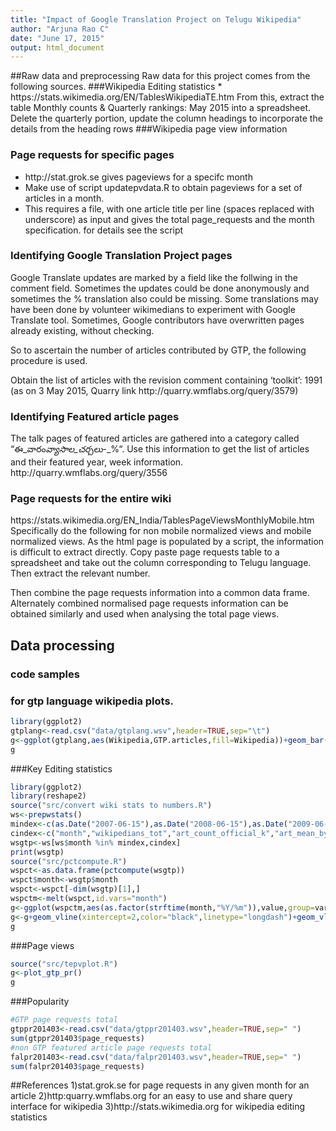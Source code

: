 ```yaml
---
title: "Impact of Google Translation Project on Telugu Wikipedia"
author: "Arjuna Rao C"
date: "June 17, 2015"
output: html_document
---
```

##Raw data and preprocessing
Raw data for this project comes from the following sources.
###Wikipedia Editing statistics
* https://stats.wikimedia.org/EN/TablesWikipediaTE.htm
From this, extract the table Monthly counts & Quarterly rankings: May 2015 into a spreadsheet. Delete the quarterly portion, update the column headings to incorporate the details from the heading rows
###Wikipedia page view information

### Page requests for specific pages
* http://stat.grok.se gives pageviews for a specifc month
* Make use of script updatepvdata.R to obtain pageviews for a set of articles in a month.
* This requires a file, with one article title per line (spaces replaced with underscore) as input and gives the total page_requests and the month specification. for details see the script

### Identifying Google Translation Project pages
Google Translate updates are marked by a field like the follwing in the comment field. Sometimes the updates could be done anonymously and sometimes the % translation also could be missing. Some translations may have been done by volunteer wikimedians to experiment with Google Translate tool. Sometimes, Google contributors have overwritten pages already existing, without checking.

So to ascertain  the number of articles contributed by  GTP, the following procedure is used.

Obtain the list of articles with the revision comment containing 'toolkit': 1991 (as on 3 May 2015, Quarry link http://quarry.wmflabs.org/query/3579)

### Identifying Featured article pages
The talk pages of featured articles are gathered into a category called  "ఈ_వారం_వ్యాసాల_చర్చలు_-_%". Use this information to get the list of articles and their featured year, week information.
http://quarry.wmflabs.org/query/3556

### Page requests for the entire wiki
https://stats.wikimedia.org/EN_India/TablesPageViewsMonthlyMobile.htm
Specifically do the following for non mobile normalized views and mobile normalized views.
As the html page is populated by a script, the information is difficult to extract directly. Copy paste  page requests table to a spreadsheet and take out the column corresponding to Telugu language. Then extract the relevant number.

Then combine the page requests information into a common data frame. Alternately combined normalised page requests information can be  obtained similarly and used when analysing the total page views.


## Data processing
### code samples
### for gtp language wikipedia plots.
```r
library(ggplot2)
gtplang<-read.csv("data/gtplang.wsv",header=TRUE,sep="\t")
g<-ggplot(gtplang,aes(Wikipedia,GTP.articles,fill=Wikipedia))+geom_bar(stat="identity")+geom_text(label=paste(gtplang$Wikipedia,gtplang$GTP.articles,sep="\n"),vjust=c(rep(1.1,4),-0.5))+labs(x=" ",y="Number of articles",title="Google Translation Project in Indian language wikipedias")+  scale_colour_manual(values=cbPalette)+theme(legend.position="none",axis.text.x=element_blank())
g
```
###Key Editing statistics 
```r
library(ggplot2)
library(reshape2)
source("src/convert wiki stats to numbers.R")
ws<-prepwstats()
mindex<-c(as.Date("2007-06-15"),as.Date("2008-06-15"),as.Date("2009-06-15"),as.Date("2010-06-15"),as.Date("2011-06-15"),as.Date("2012-06-15"))
cindex<-c("month","wikipedians_tot","art_count_official_k","art_mean_bytes","db_size_MB","db_size_words_M","links_int_k")
wsgtp<-ws[ws$month %in% mindex,cindex]
print(wsgtp)
source("src/pctcompute.R")
wspct<-as.data.frame(pctcompute(wsgtp))
wspct$month<-wsgtp$month
wspct<-wspct[-dim(wsgtp)[1],]
wspctm<-melt(wspct,id.vars="month")
g<-ggplot(wspctm,aes(as.factor(strftime(month,"%Y/%m")),value,group=variable))+geom_line(aes(color=variable))+labs(x="Year/month",y="% yearly change",title="Telugu Wikipedia-Key parameters percentage change \n Impact of Google Translation Project")
g<-g+geom_vline(xintercept=2,color="black",linetype="longdash")+geom_vline(xintercept=4,color="black",linetype="longdash")
g
```

###Page views 
```r
source("src/tepvplot.R")
g<-plot_gtp_pr()
g
```

###Popularity
```r
#GTP page requests total
gtppr201403<-read.csv("data/gtppr201403.wsv",header=TRUE,sep=" ")
sum(gtppr201403$page_requests)
#non GTP featured article page requests total
falpr201403<-read.csv("data/falpr201403.wsv",header=TRUE,sep=" ")
sum(falpr201403$page_requests)
```

##References
1)stat.grok.se for page requests in any given month for an article
2)http:quarry.wmflabs.org for an easy to use and share query interface for wikipedia
3)http://stats.wikimedia.org for wikipedia editing statistics